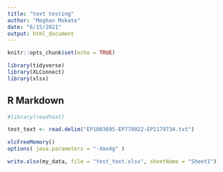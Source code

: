 ```yaml
---
title: "text testing"
author: "Meghan Mokate"
date: "6/15/2021"
output: html_document
---
```


```r
knitr::opts_chunk$set(echo = TRUE)
```

```r
library(tidyverse)
library(XLConnect)
library(xlsx)
```

## R Markdown

```r
#library(readtext)

test_text <- read.delim("EP1003695-EP778022-EP1179734.txt")

xlcFreeMemory()
options( java.parameters = "-Xmx4g" )

write.xlsx(my_data, file = "test_text.xlsx", sheetName = "Sheet1")
```